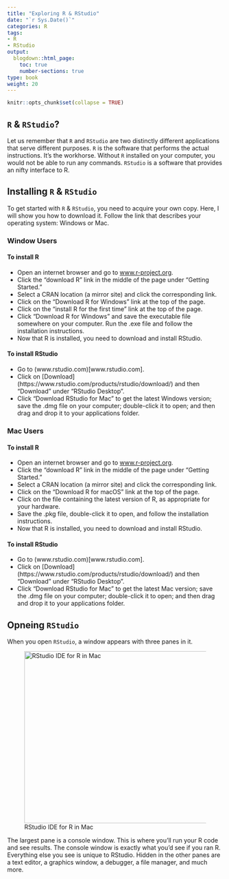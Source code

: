 ```yaml
---
title: "Exploring R & RStudio"
date: "`r Sys.Date()`"
categories: R
tags:
- R
- RStudio
output:
  blogdown::html_page:
    toc: true
    number-sections: true
type: book
weight: 20
---
```


```r
knitr::opts_chunk$set(collapse = TRUE)
```

## `R` & `RStudio`?

Let us remember that `R` and `RStudio` are two distinctly different applications that serve different purposes. `R` is the software that performs the actual instructions. It's the workhorse. Without `R` installed on your computer, you would not be able to run any commands. `RStudio` is a software that provides an nifty interface to R.

## Installing `R` & `RStudio`

To get started with `R` & `RStudio`, you need to acquire your own copy. Here, I will show you how to download it. Follow the link that describes your operating system: Windows or Mac.

### Window Users
#### To install R
-   Open an internet browser and go to [www.r-project.org](www.r-project.org).
-   Click the "download R" link in the middle of the page under "Getting Started."
-   Select a CRAN location (a mirror site) and click the corresponding link.
-   Click on the "Download R for Windows" link at the top of the page.
-   Click on the "install R for the first time" link at the top of the page.
-   Click "Download R for Windows" and save the executable file somewhere on your computer. Run the .exe file and follow the installation instructions.
-   Now that R is installed, you need to download and install RStudio.

#### To install RStudio
-   Go to (www.rstudio.com)[www.rstudio.com].
-   Click on [Download] (https://www.rstudio.com/products/rstudio/download/) and then "Download" under "RStudio Desktop".
-   Click "Download RStudio for Mac" to get the latest Windows version; save the .dmg file on your computer; double-click it to open; and then drag and drop it to your applications folder.


### Mac Users
#### To install R
-   Open an internet browser and go to [www.r-project.org](www.r-project.org).
-   Click the "download R" link in the middle of the page under "Getting Started."
-   Select a CRAN location (a mirror site) and click the corresponding link.
-   Click on the "Download R for macOS" link at the top of the page.
-   Click on the file containing the latest version of R, as appropriate for your hardware.
-   Save the .pkg file, double-click it to open, and follow the installation instructions.
-   Now that R is installed, you need to download and install RStudio.

#### To install RStudio
-   Go to (www.rstudio.com)[www.rstudio.com].
-   Click on [Download] (https://www.rstudio.com/products/rstudio/download/) and then "Download" under "RStudio Desktop".
-   Click "Download RStudio for Mac" to get the latest Mac version; save the .dmg file on your computer; double-click it to open; and then drag and drop it to your applications folder.

## Opneing `RStudio`
When you open `RStudio`, a window appears with three panes in it.


![RStudio IDE for R in Mac](/workshops/neomu/aboutr_files/rstudio){width=800px height=400px}



The largest pane is a console window. This is where you’ll run your R code and see results. The console window is exactly what you’d see if you ran R. Everything else you see is unique to RStudio. Hidden in the other panes are a text editor, a graphics window, a debugger, a file manager, and much more. 
